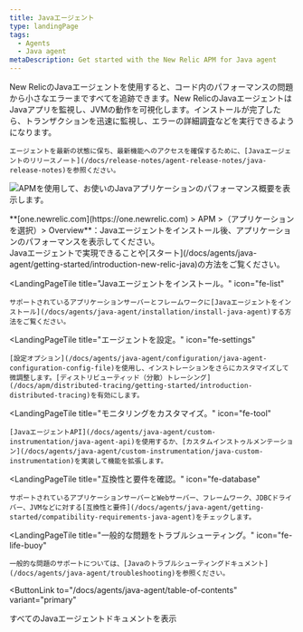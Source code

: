 ```yaml
---
title: Javaエージェント
type: landingPage
tags:
  - Agents
  - Java agent
metaDescription: Get started with the New Relic APM for Java agent
---
```


<LandingPageHero>
  <HeroContent>
    New RelicのJavaエージェントを使用すると、コード内のパフォーマンスの問題から小さなエラーまですべてを追跡できます。New RelicのJavaエージェントはJavaアプリを監視し、JVMの動作を可視化します。インストールが完了したら、トランザクションを迅速に監視し、エラーの詳細調査などを実行できるようになります。

    エージェントを最新の状態に保ち、最新機能へのアクセスを確保するために、[Javaエージェントのリリースノート](/docs/release-notes/agent-release-notes/java-release-notes)を参照ください。
  </HeroContent>

  ![APMを使用して、お使いのJavaアプリケーションのパフォーマンス概要を表示します。](./images/java-landing.png "Java_agent_landing_image.png")

  <figcaption>
    **[one.newrelic.com](https://one.newrelic.com) > APM >（アプリケーションを選択）> Overview**：Javaエージェントをインストール後、アプリケーションのパフォーマンスを表示してください。
  </figcaption>
</LandingPageHero>

<LandingPageTileGrid>
  <LandingPageTile
    title="始めてみましょう。"
    icon="fe-terminal"
  >
    Javaエージェントで実現できることや[スタート](/docs/agents/java-agent/getting-started/introduction-new-relic-java)の方法をご覧ください。
  </LandingPageTile>

  <LandingPageTile
    title="Javaエージェントをインストール。"
    icon="fe-list"
  >
    サポートされているアプリケーションサーバーとフレームワークに[Javaエージェントをインストール](/docs/agents/java-agent/installation/install-java-agent)する方法をご覧ください。
  </LandingPageTile>

  <LandingPageTile
    title="エージェントを設定。"
    icon="fe-settings"
  >
    [設定オプション](/docs/agents/java-agent/configuration/java-agent-configuration-config-file)を使用し、インストレーションをさらにカスタマイズして微調整します。[ディストリビューティッド（分散）トレーシング](/docs/apm/distributed-tracing/getting-started/introduction-distributed-tracing)を有効にします。
  </LandingPageTile>

  <LandingPageTile
    title="モニタリングをカスタマイズ。"
    icon="fe-tool"
  >
    [JavaエージェントAPI](/docs/agents/java-agent/custom-instrumentation/java-agent-api)を使用するか、[カスタムインストゥルメンテーション](/docs/agents/java-agent/custom-instrumentation/java-custom-instrumentation)を実装して機能を拡張します。
  </LandingPageTile>

  <LandingPageTile
    title="互換性と要件を確認。"
    icon="fe-database"
  >
    サポートされているアプリケーションサーバーとWebサーバー、フレームワーク、JDBCドライバー、JVMなどに対する[互換性と要件](/docs/agents/java-agent/getting-started/compatibility-requirements-java-agent)をチェックします。
  </LandingPageTile>

  <LandingPageTile
    title="一般的な問題をトラブルシューティング。"
    icon="fe-life-buoy"
  >
    一般的な問題のサポートについては、[Javaのトラブルシューティングドキュメント](/docs/agents/java-agent/troubleshooting)を参照ください。
  </LandingPageTile>
</LandingPageTileGrid>

<ButtonLink
  to="/docs/agents/java-agent/table-of-contents"
  variant="primary"
>
  すべてのJavaエージェントドキュメントを表示
</ButtonLink>